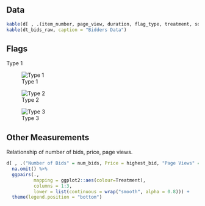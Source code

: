 
## Data
```r
kable(d[ , .(item_number, page_view, duration, flag_type, treatment, sold, num_bids, highest_bid)], caption = "Item Data")
kable(dt_bids_raw, caption = "Bidders Data")
```

## Flags 

Type 1

![Type 1](imgs/flag1.jpg)

![Type 2](imgs/flag2.jpg)

![Type 3](imgs/flag3.jpg)

## Other Measurements

Relationship of number of bids, price, page views.

```r
d[ , .("Number of Bids" = num_bids, Price = highest_bid, "Page Views" = page_view, Treatment = factor(treatment, labels=c("Control Group", "Treatment Group")))] %>%
  na.omit() %>%
  ggpairs(., 
          mapping = ggplot2::aes(colour=Treatment), 
          columns = 1:3, 
          lower = list(continuous = wrap("smooth", alpha = 0.8))) +
  theme(legend.position = "bottom")
```
